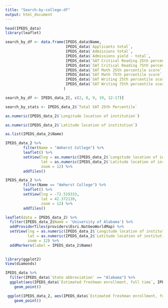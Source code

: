 ```yaml
---
title: "Search-by-college-df"
output: html_document
---
```


```r

head(IPEDS_data)
library(leaflet)

```


```r

search_by_df <- data.frame(IPEDS_data$Name, 
                           IPEDS_data$`Applicants total`, 
                           IPEDS_data$`Admissions total`,
                           IPEDS_data$`Admissions yield - total`,
                           IPEDS_data$`SAT Critical Reading 25th percentile score`, 
                           IPEDS_data$`SAT Critical Reading 75th percentile score`, 
                           IPEDS_data$`SAT Math 25th percentile score`, 
                           IPEDS_data$`SAT Math 75th percentile score`, 
                           IPEDS_data$`SAT Writing 25th percentile score`,
                           IPEDS_data$`SAT Writing 75th percentile score`
                          )

```

```r
search_by_df <- IPEDS_data_2[, c(2, 8, 9, 19, 12:17)]

```

```r
search_by_stats <- IPEDS_data_2$`Total SAT 25th Percentile`
```

```r
as.numeric(IPEDS_data_2$`Longitude location of institution`)

as.numeric(IPEDS_data_2$`Latitude location of institution`)

as.list(IPEDS_data_2$Name)
```

```r
IPEDS_data_2 %>%
        filter(Name = "Amherst College") %>% 
        leaflet() %>% 
        setView(lng = as.numeric(IPEDS_data_2$`Longitude location of institution`), 
                lat = as.numeric(IPEDS_data_2$`Latitude location of institution`), 
                zoom = 12) %>% 
        addTiles()
```


```r
IPEDS_data_2 %>%
        filter(Name == "Amherst College") %>% 
        leaflet() %>% 
        setView(lng = -72.519333, 
                lat = 42.372139, 
                zoom = 12) %>% 
        addTiles()
```
```r
leaflet(data = IPEDS_data_2) %>%
  filter(IPEDS_data_2$Name = 'University of Alabama') %>%
  addProviderTiles(providers$Esri.NatGeoWorldMap) %>%
  setView(lng = as.numeric(IPEDS_data_2$`Longitude location of institution`), 
          lat = as.numeric(IPEDS_data_2$`Latitude location of institution`), 
          zoom = 12) %>%
  addMarkers(label = IPEDS_data_2$Name)
  
```


```r
library(ggplot2)
View(diamonds)
```

```r
IPEDS_data %>% 
  filter(IPEDS_data$`State abbreviation` == "Alabama") %>%
  ggplot(aes(IPEDS_data$`Estimated freshman enrollment, full time`, IPEDS_data$`Tuition and fees, 2013-14`)) +
    geom_point()
```

```r
 ggplot(IPEDS_data_2, aes(IPEDS_data$`Estimated freshman enrollment, full time`, IPEDS_data_2$`Total SAT 75th Percentile`)) +
    geom_point()
```

